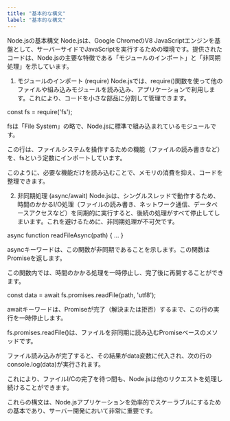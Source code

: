 ```yaml
---
title: "基本的な構文"
label: "基本的な構文"
---
```


Node.jsの基本構文
Node.jsは、Google ChromeのV8 JavaScriptエンジンを基盤として、サーバーサイドでJavaScriptを実行するための環境です。提供されたコードは、Node.jsの主要な特徴である「モジュールのインポート」と「非同期処理」を示しています。

1. モジュールのインポート (require)
Node.jsでは、require()関数を使って他のファイルや組み込みモジュールを読み込み、アプリケーションで利用します。これにより、コードを小さな部品に分割して管理できます。

const fs = require('fs');

fsは「File System」の略で、Node.jsに標準で組み込まれているモジュールです。

この行は、ファイルシステムを操作するための機能（ファイルの読み書きなど）を、fsという定数にインポートしています。

このように、必要な機能だけを読み込むことで、メモリの消費を抑え、コードを整理できます。

2. 非同期処理 (async/await)
Node.jsは、シングルスレッドで動作するため、時間のかかるI/O処理（ファイルの読み書き、ネットワーク通信、データベースアクセスなど）を同期的に実行すると、後続の処理がすべて停止してしまいます。これを避けるために、非同期処理が不可欠です。

async function readFileAsync(path) { ... }

asyncキーワードは、この関数が非同期であることを示します。この関数はPromiseを返します。

この関数内では、時間のかかる処理を一時停止し、完了後に再開することができます。

const data = await fs.promises.readFile(path, 'utf8');

awaitキーワードは、Promiseが完了（解決または拒否）するまで、この行の実行を一時停止します。

fs.promises.readFile()は、ファイルを非同期に読み込むPromiseベースのメソッドです。

ファイル読み込みが完了すると、その結果がdata変数に代入され、次の行のconsole.log(data)が実行されます。

これにより、ファイルI/Cの完了を待つ間も、Node.jsは他のリクエストを処理し続けることができます。

これらの構文は、Node.jsアプリケーションを効率的でスケーラブルにするための基本であり、サーバー開発において非常に重要です。